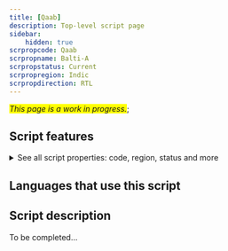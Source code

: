 ```yaml
---
title: [Qaab]
description: Top-level script page
sidebar:
    hidden: true
scrpropcode: Qaab
scrpropname: Balti-A
scrpropstatus: Current
scrpropregion: Indic
scrpropdirection: RTL
---
```


<span style='background-color:yellow'>_This page is a work in progress._</span>;


## Script features

<details>
<summary> See all script properties: code, region, status and more</summary>
<ScriptInfo />
</details>

## Languages that use this script

<WsList script='Qaab' wsMax='5' />

## Script description

To be completed...

